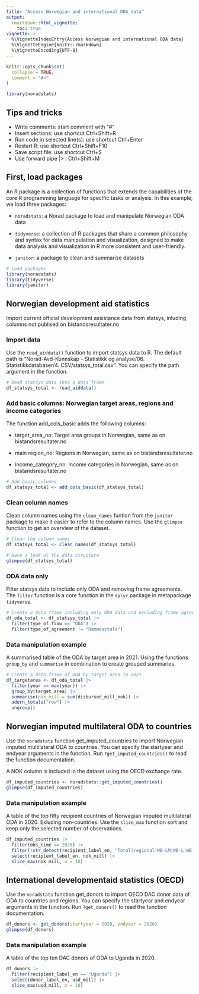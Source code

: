 ```yaml
---
title: "Access Norwegian and international ODA data"
output:
  rmarkdown::html_vignette:
    toc: true
vignette: >
  %\VignetteIndexEntry{Access Norwegian and international ODA data}
  %\VignetteEngine{knitr::rmarkdown}
  %\VignetteEncoding{UTF-8}
---
```


```r
knitr::opts_chunk$set(
  collapse = TRUE,
  comment = "#>"
)
```

```r
library(noradstats)
```

## Tips and tricks

-   Write comments: start comment with "\#"
-   Insert sections: use shortcut Ctrl+Shift+R
-   Run code in selected line(s): use shortcut Ctrl+Enter
-   Restart R: use shortcut Ctrl+Shift+F10
-   Save script file: use shortcut Ctrl+S
-   Use forward pipe \|\> : Ctrl+Shift+M

## First, load packages

An R package is a collection of functions that extends the capabilities of the core R programming language for specific tasks or analysis. In this example, we load three packages:

-   `noradstats`: a Norad package to load and manipulate Norwegian ODA data

-   `tidyverse`: a collection of R packages that share a common philosophy and syntax for data manipulation and visualization, designed to make data analysis and visualization in R more consistent and user-friendly.

-   `janitor`: a package to clean and summarise datasets

```r
# Load packages
library(noradstats)
library(tidyverse)
library(janitor)
```

## Norwegian development aid statistics
Import current official development assistance data from statsys, inluding columns not publised on bistandsresultater.no

### Import data

Use the `read_aiddata()` function to import statsys data to R. The default path is "Norad-Avd-Kunnskap - Statistikk og analyse/06. Statistikkdatabaser/4. CSV/statsys_total.csv". You can specify the path argument in the function.

```r
# Read statsys data into a data frame
df_statsys_total <- read_aiddata()

```

### Add basic columns: Norwegian target areas, regions and income categories

The function add_cols_basic adds the following columns:

-   target_area_no: Target area groups in Norwegian, same as on bistandsresultater.no

-   main region_no: Regions in Norwegian, same as on bistandsresultater.no

-   income_category_no: Income categories in Norwegian, same as on bistandsresultater.no

```r
# Add basic columns
df_statsys_total <- add_cols_basic(df_statsys_total)

```

### Clean column names

Clean column names using the `clean_names` funtion from the `janitor` package to make it easier to refer to the column names. Use the `glimpse` function to get an overview of the dataset.

```r
# Clean the column names
df_statsys_total <- clean_names(df_statsys_total)

# Have a look at the data structure
glimpse(df_statsys_total)
```

### ODA data only

Filter statsys data to include only ODA and removing frame agreements. The `filter` function is a core function in the `dplyr` package in metapackage `tidyverse`.

```r
# Create a data frame including only ODA data and excluding frame agreements
df_oda_total <- df_statsys_total |> 
  filter(type_of_flow == "ODA") |> 
  filter(type_of_agreement != "Rammeavtale")

```

### Data manipulation example
A summarised table of the ODA by target area in 2021. Using the functions `group_by` and `summarise` in combination to create grouped summaries.
```r
# Create a data frame of ODA by target area in 2021
df_targetarea <- df_oda_total |> 
  filter(year == max(year)) |> 
  group_by(target_area) |> 
  summarise(nok_mill = sum(disbursed_mill_nok)) |> 
  adorn_totals("row") |> 
  ungroup()
```

## Norwegian imputed multilateral ODA to countries 
Use the `noradstats` function get_imputed_countries to import Norwegian imputed multilateral ODA to countries. You can specify the startyear and endyear arguments in the function. Run `?get_imputed_countries()` to read the function documentation.

A NOK column is included in the dataset using the OECD exchange rate.

```r
df_imputed_countries <- noradstats::get_imputed_countries()
glimpse(df_imputed_countries)

```

### Data manipulation example
A table of the top fifty recipient countries of Norwegian imputed multilateral ODA in 2020. Exluding non-countries. Use the `slice_max` function sort and keep only the selected number of observations.
```r
df_imputed_countries |> 
  filter(obs_time == 2020) |> 
  filter(!str_detect(recipient_label_en, "Total|regional|WB-LM|WB-L|WB-UM|Developing countries, unspecified|Part I Unallocated by income")) |> 
  select(recipient_label_en, nok_mill) |> 
  slice_max(nok_mill, n = 10)
```


## International developmentaid statistics (OECD)
Use the `noradstats` function get_donors to import OECD DAC donor data of ODA to countries and regions. You can specify the startyear and endyear arguments in the function. Run `?get_donors()` to read the function documentation.

```r
df_donors <- get_donors(startyear = 2020, endyear = 2020)
glimpse(df_donors)
```

### Data manipulation example
A table of the top ten DAC donors of ODA to Uganda in 2020.
```r

df_donors |> 
  filter(recipient_label_en == "Uganda") |> 
  select(donor_label_en, usd_mill) |> 
  slice_max(usd_mill, n = 10)
```

